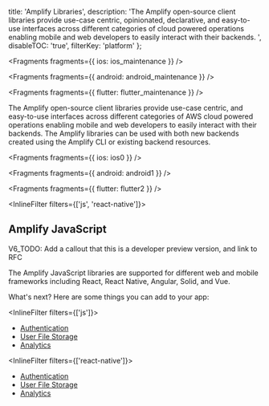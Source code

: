   title: 'Amplify Libraries',
  description:
    'The Amplify open-source client libraries provide use-case centric, opinionated, declarative, and easy-to-use interfaces across different categories of cloud powered operations enabling mobile and web developers to easily interact with their backends. ',
  disableTOC: 'true',
  filterKey: 'platform'
};


<Fragments fragments={{ ios: ios_maintenance }} />


<Fragments fragments={{ android: android_maintenance }} />


<Fragments fragments={{ flutter: flutter_maintenance }} />

The Amplify open-source client libraries provide use-case centric, and easy-to-use interfaces across different categories of AWS cloud powered operations enabling mobile and web developers to easily interact with their backends. The Amplify libraries can be used with both new backends created using the Amplify CLI or existing backend resources.


<Fragments fragments={{ ios: ios0 }} />


<Fragments fragments={{ android: android1 }} />


<Fragments fragments={{ flutter: flutter2 }} />

<InlineFilter filters={['js', 'react-native']}>

## Amplify JavaScript

V6_TODO: Add a callout that this is a developer preview version, and link to RFC

The Amplify JavaScript libraries are supported for different web and mobile frameworks including React, React Native, Angular, Solid, and Vue.

What's next? Here are some things you can add to your app:

<InlineFilter filters={['js']}>

- [Authentication](/lib/auth/getting-started)
- [User File Storage](/lib/storage/getting-started)
- [Analytics](/lib/analytics/getting-started)

</InlineFilter>

<InlineFilter filters={['react-native']}>

- [Authentication](/lib/auth/getting-started)
- [User File Storage](/lib/storage/getting-started)
- [Analytics](/lib/analytics/getting-started)

</InlineFilter>

</InlineFilter>
